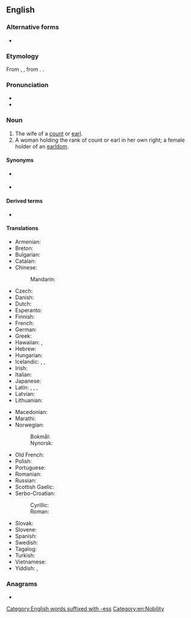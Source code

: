 {{also|Countess}}
==English==

===Alternative forms===
* {{alter|en|Countess}}

===Etymology===
From {{der|en|xno|cuntesse}}, {{der|en|fro|contesse}}, from {{der|en|la|comitessa}}. {{doublet|en|contessa}}.

===Pronunciation===
* {{IPA|en|/ˈkaʊntɨs/}}
* {{audio|en|en-us-countess.ogg|Audio (US)}}

===Noun===
{{en-noun}}

# The wife of a [[count]] or [[earl]].
# A woman holding the rank of count or earl in her own right; a female holder of an [[earldom]].
#: {{ux|en|Elizabeth Millicent Leveson-Gower is 24th '''Countess''' of Sutherland; her son will be the 25th Earl.}}

====Synonyms====
* {{l|en|contessa}} {{q|often specifically Italian}}
* {{sense|the wife of an earl|a female holder of an earldom}} {{l|en|earless}} {{q|nonstandard}}

====Derived terms====
* {{l|en|Countess Wear}}

====Translations====
{{trans-top|wife of a count or earl}}
* Armenian: {{t+|hy|կոմսուհի}}
* Breton: {{t+|br|kontez|f}}
* Bulgarian: {{t|bg|графи́ня|f}}
* Catalan: {{t+|ca|comtessa|f}}
* Chinese:
*: Mandarin: {{t|cmn|伯爵夫人|tr=bójué fūrén|sc=Hani}}
* Czech: {{t+|cs|hraběnka|f}}
* Danish: {{t|da|grevinde|c}}
* Dutch: {{t+|nl|gravin|f}}
* Esperanto: {{t|eo|grafino}}
* Finnish: {{t|fi|kreivitär}}
* French: {{t+|fr|comtesse|f}}
* German: {{t+|de|Gräfin|f}}
* Greek: {{t+|el|κόμισσα|f}}
* Hawaiian: {{t|haw|kauna wahine}}, {{t|haw|kaunakeke}}
* Hebrew: {{t|he|רוזנת|f}}
* Hungarian: {{t+|hu|grófnő}}
* Icelandic: {{t|is|greifafrú|f}}, {{t|is|greifynja|f}}, {{t|is|jarlsfrú|f}}
* Irish: {{t|ga|cuntaois|f}}
* Italian: {{t+|it|contessa|f}}
* Japanese: {{t|ja|伯爵婦人|tr=はくしゃくふじん, hakushaku fujin|sc=Jpan}}
* Latin: {{t|la|comitessa|f}}, {{t|la|cometissa|f}}, {{t|la|cometessa|f}}, {{t|la|comitissa|f}}
* Latvian: {{t|lv|grāfiene|f}}
* Lithuanian: {{t|lt|grafienė|f}}
{{trans-mid}}
* Macedonian: {{t|mk|грофица|f}}
* Marathi: {{t|mr|काउन्टेस|f}}
* Norwegian:
*: Bokmål: {{t|nb|grevinne|m|f}}
*: Nynorsk: {{t|nn|grevinne|f}}
* Old French: {{t|fro|contesse|f}}
* Polish: {{t+|pl|hrabina|f}}
* Portuguese: {{t+|pt|condessa|f}}
* Romanian: {{t+|ro|contesă|f}}
* Russian: {{t+|ru|графи́ня|f}}
* Scottish Gaelic: {{t|gd|ban-iarla|f}}
* Serbo-Croatian:
*: Cyrillic: {{t|sh|грофица|f}}
*: Roman: {{t+|sh|grofica|f}}
* Slovak: {{t+|sk|grófka|f}}
* Slovene: {{t+|sl|grofica|f}}
* Spanish: {{t+|es|condesa|f}}
* Swedish: {{t+|sv|grevinna|c}}
* Tagalog: {{t+|tl|kondesa}}
* Turkish: {{t+|tr|kontes}}
* Vietnamese: {{t|vi|bá tước phu nhân}}
* Yiddish: {{t|yi|גראַפֿין|f}}, {{t|yi|גראַפֿיניע|f}}
{{trans-bottom}}

===Anagrams===
* {{anagrams|en|a=cenosstu|Scoutens|contuses}}

[[Category:English words suffixed with -ess]]
[[Category:en:Nobility]]